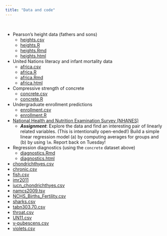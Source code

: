 ```yaml
---
title: "Data and code"
---
```


<br>

- Pearson's height data (fathers and sons)
  - [heights.csv](data_code/heights.csv)
  - [heights.R](data_code/heights.R)
  - [heights.Rmd](data_code/heights.Rmd)
  - [heights.html](data_code/heights.html)
- United Nations literacy and infant mortality data
  - [africa.csv](data_code/africa.csv)
  - [africa.R](data_code/africa.R)
  - [africa.Rmd](data_code/africa.Rmd)
  - [africa.html](data_code/africa.html)
- Compressive strength of concrete
  - [concrete.csv](data_code/concrete.csv)
  - [concrete.R](data_code/concrete.R)
- Undergraduate enrollment predictions
  - [enrollment.csv](data_code/enrollment.csv)
  - [enrollment.R](data_code/enrollment.R)
- [National Health and Nutrition Examination Survey (NHANES)](https://www.cdc.gov/nchs/nhanes/index.htm)
  - ***Assignment***: Explore the data and find an interesting pair of linearly related variables. (This is intentionally open-ended!) Build a simple linear regression model (a) by computing averages for groups and (b) by using `lm`. Report back on Tuesday!
- Regression diagnostics (using the `concrete` dataset above)
  - [diagnostics.Rmd](data_code/diagnostics.Rmd)
  - [diagnostics.html](data_code/diagnostics.html)
- [chondrichthyes.csv](data_code/chondrichthyes.csv)
- [chronic.csv](data_code/chronic.csv)
- [fish.csv](data_code/fish.csv)
- [imr2011](data_code/imr2011.csv)
- [iucn_chondrichthyes.csv](data_code/iucn_chondrichthyes.csv)
- [namcs2009.tsv](data_code/namcs2009.tsv)
- [NCHS_Births_Fertility.csv](data_code/NCHS_Births_Fertility.csv)
- [sharks.csv](data_code/sharks.csv)
- [tabn303.70.csv](data_code/tabn303.70.csv)
- [throat.csv](data_code/throat.csv)
- [UN11.csv](data_code/UN11.csv)
- [v-pubescens.csv](data_code/v-pubescens.csv)
- [violets.csv](data_code/violets.csv)
